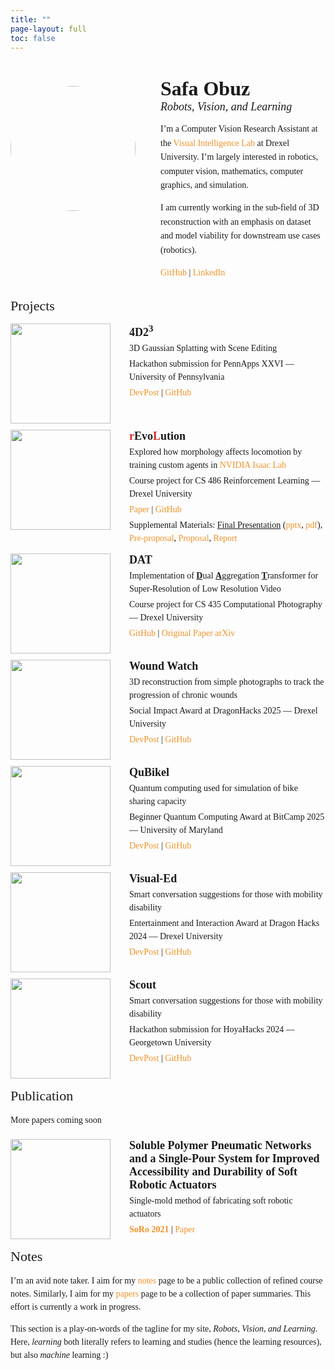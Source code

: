 ```yaml
---
title: ""
page-layout: full
toc: false
---
```


<style>

body, td, th, tr, p, a {
  font-family: 'et-book', 'Palatino', 'Palatino Linotype', Georgia, serif;
  font-size: 14px;
}

a {
  color: #f09228;
  text-decoration: none;
}

a:focus, a:hover {
  color: #1772d0;
  text-decoration: none;
}

#quarto-header {
  display: none !important;
}

.profile-section {
  display: flex;
  align-items: flex-start;
  gap: 40px;
  margin: 40px auto 0px auto;  /* Top Bottom Margins */
  max-width: 800px;
}

.profile-image {
  width: 200px;
  height: 200px;
  flex-shrink: 0;
}

.profile-image img {
  width: 200px;
  height: 200px;
  border-radius: 50%;
  object-fit: cover;
  display: block;
}

.profile-text h1 {
  font-family: 'et-book', 'Palatino', 'Palatino Linotype', Georgia, serif;
  font-size: 32px;
  margin-top: 0;  /* Add this line */
  margin-bottom: 0px;
}

.profile-text h2 {
  font-family: 'et-book', 'Palatino', 'Palatino Linotype', Georgia, serif;
  font-size: 18px;
  font-weight: 300;
  font-style: italic;
  margin-top: 0px;  /* Change from 5px */
  margin-bottom: 10px;
}

.profile-text p {
  font-family: 'et-book', 'Palatino', 'Palatino Linotype', Georgia, serif;
  font-size: 14px;
  line-height: 1.6;
}

.profile-text {
  font-size: 14px;
}

.project-item {
  display: flex;
  gap: 30px;
  margin-bottom: 10px;
  max-width: 800px;
  margin-left: auto;
  margin-right: auto;
}

.project-image-container {
  width: 160px;
  height: 160px;
  position: relative;
  flex-shrink: 0;
}

.project-image-container img {
  width: 100%;
  height: 100%;
  object-fit: cover;
  position: absolute;
  top: 0;
  left: 0;
}

.project-gif {
  opacity: 0;
  transition: opacity 0.3s ease;
}

.project-image-container:hover .project-gif {
  opacity: 1;
}

.project-text h3 {
  font-family: 'et-book', 'Palatino', 'Palatino Linotype', Georgia, serif;
  font-size: 18px;
  font-weight: 700;
  margin-top: 0;
  margin-bottom: 4px;
}

.project-text p {
  margin-top: 4px;
  margin-bottom: 4px;
  font-family: 'et-book', 'Palatino', 'Palatino Linotype', Georgia, serif;
  font-size: 14px;
  line-height: 1.5;
}

.project-text {
  font-size: 14px;
}

h2 {
  font-family: 'et-book', 'Palatino', 'Palatino Linotype', Georgia, serif;
  font-size: 22px;
  font-weight: normal;
  max-width: 800px;
  margin: 15px auto 15px auto;
}

.notes-description {
  font-family: 'et-book', 'Palatino', 'Palatino Linotype', Georgia, serif;
  font-size: 14px;
  line-height: 1.5;
  max-width: 800px;
  margin: 0px auto 20px auto;
}

@media (max-width: 768px) {
  .profile-section {
    display: grid;
    grid-template-columns: 100px 1fr;
    grid-template-rows: auto auto;
    gap: 15px;
    margin: 20px auto 0px auto;
  }
  
  .profile-image {
    grid-row: 1;
    grid-column: 1;
    width: 100px;
    height: 100px;
  }
  
  .profile-image img {
    width: 100px;
    height: 100px;
  }
  
  .profile-text {
    grid-row: 1;
    grid-column: 2;
  }
  
  .profile-text h1 {
    font-size: 28px;
    margin-top: 0;
  }
  
  .profile-text h2 {
    font-size: 16px;
  }
  
  .profile-text p {
    grid-row: 2;
    grid-column: 1 / -1;
  }
  
  .project-item {
    gap: 15px;
  }
  
  .project-image-container {
    width: 120px;
    height: 120px;
  }
}

</style>

::: {.profile-section}
::: {.profile-image}
![](media/profile.jpg)
:::

::: {.profile-text}
# Safa Obuz

## *Robots, Vision, and Learning*

I'm a Computer Vision Research Assistant at the [Visual Intelligence Lab](https://github.com/VILab-Drexel) at Drexel University. I'm largely interested in robotics, computer vision, mathematics, computer graphics, and simulation.

I am currently working in the sub-field of 3D reconstruction with an emphasis on dataset and model viability for downstream use cases (robotics).

[GitHub](https://github.com/SafaObuz) | [LinkedIn](https://www.linkedin.com/in/safaobuz/)
:::
:::

<h2>Projects</h2>

::: {.project-item}
::: {.project-image-container}
![](media/4d23.jpg){.project-still loading="eager"}
![](media/4d23.gif){.project-gif loading="lazy"}
:::

::: {.project-text}
<h3>4D2$^3$</h3>

3D Gaussian Splatting with Scene Editing

Hackathon submission for PennApps XXVI — University of Pennsylvania

[DevPost](https://devpost.com/software/4d2) | [GitHub](https://github.com/SafaObuz/PennApps25)
:::
:::

::: {.project-item}
::: {.project-image-container}
![](media/revolution.jpg){.project-still loading="eager"} 
![](media/revolution.gif){.project-gif loading="lazy"}
:::

::: {.project-text}
<h3><span style="color: #dc2626;">r</span>Evo<span style="color: #dc2626;">L</span>ution</h3>


Explored how morphology affects locomotion by training custom agents in [NVIDIA Isaac Lab](https://isaac-sim.github.io/IsaacLab/main/index.html)

Course project for CS 486 Reinforcement Learning — Drexel University

[Paper](https://drive.google.com/file/d/1hLXRfp9C7qjovj-StbBOOa6sEHfBAbZd/view) | [GitHub](https://github.com/khristova21/revolution)

Supplemental Materials: <u>Final Presentation</u> ([pptx](https://docs.google.com/presentation/d/12v27zgNH5sNeHd43kbbBKb1olVjcAzEf/view),
                                            [pdf](https://drive.google.com/file/d/1v7bIZGjKJgPe8aHpcMhDQJbnIsN1YNKI/view)),
                        [Pre-proposal](https://drive.google.com/file/d/1dMqXJVrA7nLkX09_knMJoQohPCSoQ6k5/view), 
                        [Proposal](https://drive.google.com/file/d/1SljyrmtPDhYb6YtO7Qv-t-b9UjdggLg5/view), 
                        [Report](https://drive.google.com/file/d/1xF-aFsaXKHTichqVeV799vquzZtE7PO8/view)
:::
:::

::: {.project-item}
::: {.project-image-container}
![](media/dat.jpg){.project-still loading="eager"}
:::

::: {.project-text}
<h3>DAT</h3>

Implementation of <u>**D**</u>ual <u>**A**</u>ggregation <u>**T**</u>ransformer for Super-Resolution of Low Resolution Video 

Course project for CS 435 Computational Photography — Drexel University
 
[GitHub](https://github.com/SafaObuz/CS435FinalProject) | [Original Paper arXiv](https://arxiv.org/abs/2308.03364)
:::
:::

::: {.project-item}
::: {.project-image-container}
![](media/wound.jpg){.project-still loading="eager"}
:::

::: {.project-text}
<h3>Wound Watch</h3>

3D reconstruction from simple photographs to track the progression of chronic wounds 

Social Impact Award at DragonHacks 2025 — Drexel University

[DevPost](https://devpost.com/software/deepcare-ai) | [GitHub](https://github.com/arijitchakma79/WoundWatch)
:::
:::

::: {.project-item}
::: {.project-image-container}
![](media/qubikel.jpg){.project-still loading="eager"}
:::

::: {.project-text}
<h3>QuBikel</h3>

Quantum computing used for simulation of bike sharing capacity

Beginner Quantum Computing Award at BitCamp 2025 — University of Maryland

[DevPost](https://devpost.com/software/qubikel) | [GitHub](https://github.com/Yannaner/BitCamp-2025)
:::
:::

::: {.project-item}
::: {.project-image-container}
![](media/visual-ed.jpg){.project-still loading="eager"}
:::

::: {.project-text}
<h3>Visual-Ed</h3>

Smart conversation suggestions for those with mobility disability 

Entertainment and Interaction Award at Dragon Hacks 2024 — Drexel University
 
[DevPost](https://devpost.com/software/visual-ed) | [GitHub](https://github.com/SafaObuz/Visual-Ed/)
:::
:::

::: {.project-item}
::: {.project-image-container}
![](media/scout.jpg){.project-still loading="eager"}
![](media/scout.gif){.project-gif loading="lazy"}
:::

::: {.project-text}
<h3>Scout</h3>

Smart conversation suggestions for those with mobility disability 

Hackathon submission for HoyaHacks 2024 — Georgetown University
 
[DevPost](https://devpost.com/software/scout-campus-security) | [GitHub](https://github.com/arijitchakma79/HoyaHacks24)
:::
:::

<h2>Publication</h2>

::: {.notes-description}
More papers coming soon
:::

::: {.project-item}
::: {.project-image-container}
![](media/soft.jpg){.project-still loading="eager"}
:::

::: {.project-text}
<h3>Soluble Polymer Pneumatic Networks and a Single-Pour System for Improved Accessibility and Durability of Soft Robotic Actuators</h3>

Single-mold method of fabricating soft robotic actuators

**[SoRo 2021](https://www.liebertpub.com/doi/abs/10.1089/soro.2019.0133)** | [Paper](https://istem.illinois.edu/PDF/soro.2019.0133.pdf)
:::
:::



<h2>Notes</h2>

::: {.notes-description}
I'm an avid note taker. I aim for my [notes](notes/index.html) page to be a public collection of refined course notes. Similarly, I aim for my [papers](papers/index.html) page to be a collection of paper summaries. This effort is currently a work in progress. 

This section is a play-on-words of the tagline for my site, *Robots, Vision, and Learning*. Here, *learning* both literally refers to learning and studies (hence the learning resources), but also *machine* learning :)
:::